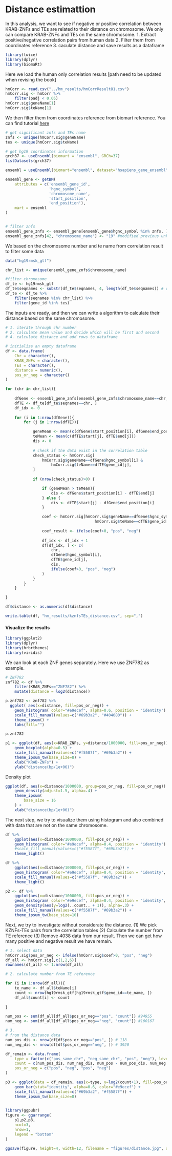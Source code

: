 # Distance estimattion

In this analysis, we want to see if negative or positive correlation between KRAB-ZNFs and TEs are related to their distance on chromosome. We only can compare KRAB-ZNFs and TEs on the same chromosome.
1. Extract positive/negative correlation pairs from human data
2. Filter them from coordinates reference
3. caculate distance and save results as a dataframe

```r
library(twice)
library(dplyr)
library(biomaRt)
```


Here we load the human only correlation results [path need to be updated when revising the book]

```r
hmCorr <- read.csv("../hm_results/hmCorrResult81.csv")
hmCorr.sig <- hmCorr %>%
    filter(padj < 0.05)
hmCorr.sig$geneName[1]
hmCorr.sig$teName[1]
```
We then filter them from coordinates reference from biomart reference. You can find tutorial [here](http://grch37.ensembl.org/info/data/biomart/biomart_r_package.html)
```r
# get significant znfs and TEs name
znfs <- unique(hmCorr.sig$geneName)
tes <- unique(hmCorr.sig$teName)

# get hg19 coordinates information
grch37 <- useEnsembl(biomart = "ensembl", GRCh=37) 
listDatasets(grch37)

ensembl = useEnsembl(biomart="ensembl", dataset="hsapiens_gene_ensembl", GRCh=37)

ensembl_gene <- getBM(
    attributes = c('ensembl_gene_id',
                   'hgnc_symbol',
                   'chromosome_name',
                   'start_position',
                   'end_position'),
    mart = ensembl
)


# filter znfs
ensembl_gene_znfs <- ensembl_gene[ensembl_gene$hgnc_symbol %in% znfs, ]
ensembl_gene_znfs[42, "chromosome_name"] <- "19" #modified previous unknown result

```

We based on the chromosome number and te name from correlation result to filter some data
```r
data("hg19rmsk_gtf")

chr_list <- unique(ensembl_gene_znfs$chromosome_name)

#filter chromosome
df_te <- hg19rmsk_gtf
df_te$seqnames <- substr(df_te$seqnames, 4, length(df_te$seqnames)) # remove chr
df_te <- df_te %>% 
    filter(seqnames %in% chr_list) %>%
    filter(gene_id %in% tes)

```

The inputs are ready, and then we can write a algorithm to calculate their distance based on the same chromosome.
```r
# 1. iterate through chr number
# 2. calculate mean value and decide which will be first and second
# 4. calculate distance and add rows to dataframe

# initialize an empty dataframe
df <- data.frame(
    Chr = character(),
    KRAB_ZNFs = character(),
    TEs = character(),
    distance = numeric(),
    pos_or_neg = character()
)

for (chr in chr_list){
    
    dfGene <- ensembl_gene_znfs[ensembl_gene_znfs$chromosome_name==chr, ]
    dfTE <- df_te[df_te$seqnames==chr, ]
    df_idx <- 0
    
    for (i in 1:nrow(dfGene)){
        for (j in 1:nrow(dfTE)){

            geneMean <- mean(c(dfGene$start_position[i], dfGene$end_position[i]))
            teMean <- mean(c(dfTE$start[j], dfTE$end[j]))
            dis <- 0
            
            # check if the data exist in the correlation table
            check_status <- hmCorr.sig[
                hmCorr.sig$geneName==dfGene$hgnc_symbol[i] &
                    hmCorr.sig$teName==dfTE$gene_id[j],
            ]
            
            if (nrow(check_status)>0) {

                if (geneMean > teMean){
                    dis <- dfGene$start_position[i] - dfTE$end[j]
                } else {
                    dis <- dfTE$start[j] - dfGene$end_position[i]
                }

                coef <- hmCorr.sig[hmCorr.sig$geneName==dfGene$hgnc_symbol[i] &
                                       hmCorr.sig$teName==dfTE$gene_id[j], "coef"]
                
                coef_result <- ifelse(coef>0, "pos", "neg")
                
                df_idx <- df_idx + 1
                df[df_idx, ] <- c(
                    chr,
                    dfGene$hgnc_symbol[i],
                    dfTE$gene_id[j],
                    dis,
                    ifelse(coef>0, "pos", "neg")
                )
            }
        }
    }

}

df$distance <- as.numeric(df$distance)

write.table(df, "hm_results/kznfsTEs_distance.csv", sep=",")
```

#### Visualize the results

```r
library(ggplot2)
library(dplyr)
library(hrbrthemes)
library(viridis)
```
We can look at each ZNF genes separately. Here we use ZNF782 as example.

```r
# ZNF782
znf782 <- df %>%
    filter(KRAB_ZNFs=="ZNF782") %>%
    mutate(distance = log2(distance))

p.znf782 <- znf782 %>%
  ggplot( aes(x=distance, fill=pos_or_neg)) +
    geom_histogram( color="#e9ecef", alpha=0.6, position = 'identity') +
    scale_fill_manual(values=c("#69b3a2", "#404080")) +
    theme_ipsum() +
    labs(fill="")

p.znf782
```



```r
p1 <- ggplot(df, aes(x=KRAB_ZNFs, y=distance/1000000, fill=pos_or_neg)) +
    geom_boxplot(alpha=0.5) +
    scale_fill_manual(values=c("#f5587f", "#69b3a2")) +
    theme_ipsum_tw(base_size=8) +
    xlab("KRAB-ZNFs") +
    ylab("distance(bp/1e+06)")
```

Density plot
```r
ggplot(df, aes(x=distance/1000000, group=pos_or_neg, fill=pos_or_neg)) +
    geom_density(adjust=1.5, alpha=.4) +
    theme_ipsum(
        base_size = 16
    ) + 
    xlab("distance(bp/1e+06)")
```

The next step, we try to visualize them using histogram and also combined with data that are not on the same chromosome.

```r
df %>%
    ggplot(aes(x=distance/1000000, fill=pos_or_neg)) +
    geom_histogram( color="#e9ecef", alpha=0.4, position = 'identity') +
    #scale_fill_manual(values=c("#f5587f", "#69b3a2")) +
    theme_light()
```


```r
df %>%
    ggplot(aes(x=distance/1000000, fill=pos_or_neg)) +
    geom_histogram( color="#e9ecef", alpha=0.4, position = 'identity', aes(y=log2(..count.. + 1))) +
    scale_fill_manual(values=c("#f5587f", "#69b3a2")) +
    theme_light()
```

```r
p2 <- df %>%
    ggplot(aes(x=distance/1000000, fill=pos_or_neg)) +
    geom_histogram( color="#e9ecef", alpha=0.4, position = 'identity', aes(y=log2(..count.. + 1))) +
    geom_density(aes(y=log2(..count.. + 1)), alpha=.3) +
    scale_fill_manual(values=c("#f5587f", "#69b3a2")) +
    theme_ipsum_tw(base_size=10)
```

Next, we try to investigate without considerate the distance. (1) We pick KZNFs-TEs pairs from the correlation tables (2) Calculate the number from TE reference (3) Remove 4038 data from our result. 
Then we can get how many positive and negative result we have remain.
```r
# 1. select data
hmCorr.sig$pos_or_neg <- ifelse(hmCorr.sig$coef>0, "pos", "neg")
df_all <- hmCorr.sig[,c(1,2,6)]
rownames(df_all) <- 1:nrow(df_all)

# 2. calculate number from TE reference

for (i in 1:nrow(df_all)){
    te_name <- df_all$teName[i]
    count <- nrow(hg19rmsk_gtf[hg19rmsk_gtf$gene_id==te_name, ])
    df_all$count[i] <- count
    
}

num_pos <- sum(df_all[df_all$pos_or_neg=="pos", "count"]) #94955
num_neg <- sum(df_all[df_all$pos_or_neg=="neg", "count"]) #100167

# 3.
# from the distance data
num_pos_dis <- nrow(df[df$pos_or_neg=="pos", ]) # 118
num_neg_dis <- nrow(df[df$pos_or_neg=="neg", ]) # 3920

df_remain <- data.frame(
    type = factor(c("pos_same_chr", "neg_same_chr", "pos", "neg"), levels = c("pos_same_chr", "neg_same_chr", "pos", "neg")),
    count = c(num_pos_dis, num_neg_dis, num_pos - num_pos_dis, num_neg - num_neg_dis),
    pos_or_neg = c("pos", "neg", "pos", "neg")
)

p3 <- ggplot(data = df_remain, aes(x=type, y=log2(count+1), fill=pos_or_neg) )+
    geom_bar(stat="identity", alpha=0.6, color="#e9ecef") + 
    scale_fill_manual(values=c("#69b3a2", "#f5587f")) +
    theme_ipsum_tw(base_size=8)
    

```

```r
library(ggpubr)
figure <- ggarrange(
    p1,p2,p3, 
    ncol=3, 
    nrow=1, 
    legend = "bottom"
)

ggsave(figure, height=4, width=12, filename = "figures/distance.jpg", dpi=400, bg="white")
```

